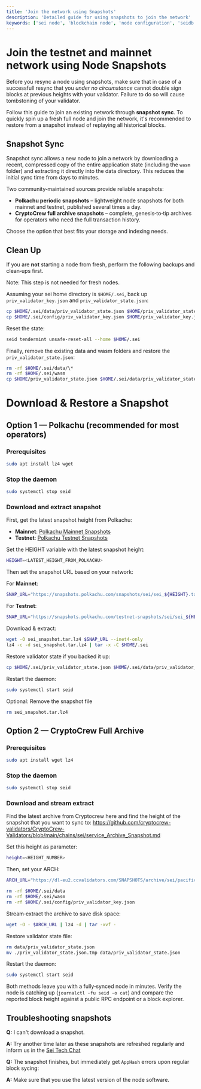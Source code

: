 ```yaml
---
title: 'Join the network using Snapshots'
description: 'Detailed guide for using snapshots to join the network'
keywords: ['sei node', 'blockchain node', 'node configuration', 'seidb', 'node maintenance', 'system operations']
---
```



# Join the testnet and mainnet network using Node Snapshots

<Callout type="warning">Before you resync a node using snapshots, make sure that in case of a successfull resync that you _under no circumstance_ cannot double sign blocks at previous heights with your validator. Failure to do so will cause tombstoning of your validator.</Callout>

Follow this guide to join an existing network through **snapshot sync**. To quickly spin up a fresh full node and join the network, it's recommended to restore from a snapshot instead of replaying all historical blocks.

## Snapshot Sync

Snapshot sync allows a new node to join a network by downloading a recent, compressed copy of the entire application state (including the `wasm` folder) and extracting it directly into the data directory. This reduces the initial sync time from days to minutes.

Two community‑maintained sources provide reliable snapshots:

- **Polkachu periodic snapshots** – lightweight node snapshots for both mainnet and testnet, published several times a day.
- **CryptoCrew full archive snapshots** – complete, genesis‑to‑tip archives for operators who need the full transaction history.

Choose the option that best fits your storage and indexing needs.

## Clean Up

If you are **not** starting a node from fresh, perform the following backups and clean‑ups first.

<Callout type="info">Note: This step is not needed for fresh nodes.</Callout>

Assuming your sei home directory is `$HOME/.sei`, back up `priv_validator_key.json` and `priv_validator_state.json`:

```bash
cp $HOME/.sei/data/priv_validator_state.json $HOME/priv_validator_state.json
cp $HOME/.sei/config/priv_validator_key.json $HOME/priv_validator_key.json
```

Reset the state:

```bash
seid tendermint unsafe-reset-all --home $HOME/.sei
```

Finally, remove the existing data and wasm folders and restore the `priv_validator_state.json`:

```bash
rm -rf $HOME/.sei/data/\*
rm -rf $HOME/.sei/wasm
cp $HOME/priv_validator_state.json $HOME/.sei/data/priv_validator_state.json
```

# Download & Restore a Snapshot

## Option 1 — Polkachu (recommended for most operators)

### Prerequisites

```bash
sudo apt install lz4 wget
```

### Stop the daemon

```bash
sudo systemctl stop seid
```

### Download and extract snapshot

First, get the latest snapshot height from Polkachu:

- **Mainnet**: [Polkachu Mainnet Snapshots](https://www.polkachu.com/tendermint_snapshots/sei)
- **Testnet**: [Polkachu Testnet Snapshots](https://www.polkachu.com/testnets/sei/snapshots)

Set the HEIGHT variable with the latest snapshot height:

```bash
HEIGHT=<LATEST_HEIGHT_FROM_POLKACHU>
```

Then set the snapshot URL based on your network:

For **Mainnet**:

```bash
SNAP_URL="https://snapshots.polkachu.com/snapshots/sei/sei_${HEIGHT}.tar.lz4"
```

For **Testnet**:

```bash
SNAP_URL="https://snapshots.polkachu.com/testnet-snapshots/sei/sei_${HEIGHT}.tar.lz4"
```

Download & extract:

```bash
wget -O sei_snapshot.tar.lz4 $SNAP_URL --inet4-only
lz4 -c -d sei_snapshot.tar.lz4 | tar -x -C $HOME/.sei
```

Restore validator state if you backed it up:

```bash
cp $HOME/.sei/priv_validator_state.json $HOME/.sei/data/priv_validator_state.json
```

Restart the daemon:

```bash
sudo systemctl start seid
```

Optional: Remove the snapshot file

```bash
rm sei_snapshot.tar.lz4
```

## Option 2 — CryptoCrew Full Archive

### Prerequisites

```bash
sudo apt install wget lz4
```

### Stop the daemon

```bash
sudo systemctl stop seid
```

### Download and stream extract

Find the latest archive from Cryptocrew here and find the height of the snapshot that you want to sync to:
https://github.com/cryptocrew-validators/CryptoCrew-Validators/blob/main/chains/sei/service_Archive_Snapshot.md

Set this height as parameter:

```bash
height=<HEIGHT_NUMBER>
```

Then, set your ARCH:

```bash
ARCH_URL="https://dl-eu2.ccvalidators.com/SNAPSHOTS/archive/sei/pacific-1_${height}.tar.lz4"
```

```bash
rm -rf $HOME/.sei/data
rm -rf $HOME/.sei/wasm
rm -rf $HOME/.sei/config/priv_validator_key.json
```

Stream‑extract the archive to save disk space:

```bash
wget -O - $ARCH_URL | lz4 -d | tar -xvf -
```

Restore validator state file:

```bash
rm data/priv_validator_state.json
mv ./priv_validator_state.json.tmp data/priv_validator_state.json
```

Restart the daemon:

```bash
sudo systemctl start seid
```

Both methods leave you with a fully‑synced node in minutes. Verify the node is catching up (`journalctl -fu seid -o cat`) and compare the reported block height against a public RPC endpoint or a block explorer.

## Troubleshooting snapshots

**Q:** I can't download a snapshot.

**A:** Try another time later as these snapshots are refreshed regularly and inform us in the [Sei Tech Chat](https://t.me/+KZdhZ1eE-G01NmZk)

**Q:** The snapshot finishes, but immediately get `AppHash` errors upon regular block sycing:

**A:** Make sure that you use the latest version of the node software.
